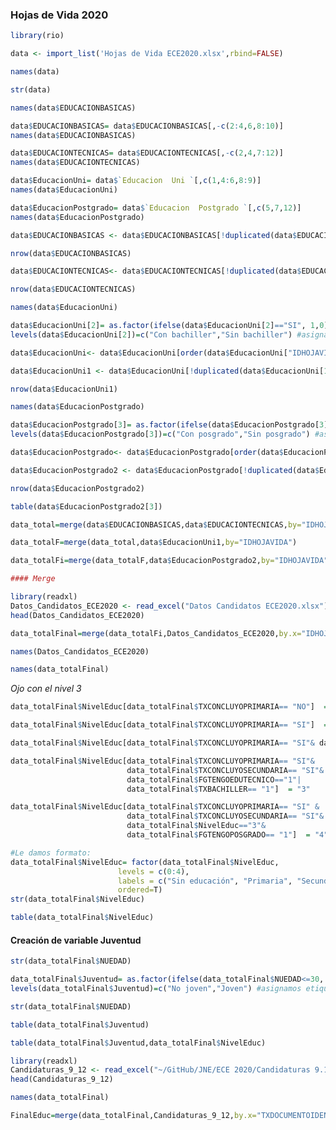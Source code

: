 ### Hojas de Vida 2020

```{r}
library(rio)

data <- import_list('Hojas de Vida ECE2020.xlsx',rbind=FALSE)
```


```{r}
names(data)
```

```{r}
str(data)
```

```{r}
names(data$EDUCACIONBASICAS)
```

```{r}
data$EDUCACIONBASICAS= data$EDUCACIONBASICAS[,-c(2:4,6,8:10)]
names(data$EDUCACIONBASICAS)
```

```{r}
data$EDUCACIONTECNICAS= data$EDUCACIONTECNICAS[,-c(2,4,7:12)]
names(data$EDUCACIONTECNICAS)
```

```{r}
data$EducacionUni= data$`Educacion  Uni `[,c(1,4:6,8:9)]
names(data$EducacionUni)
```

```{r}
data$EducacionPostgrado= data$`Educacion  Postgrado `[,c(5,7,12)]
names(data$EducacionPostgrado)
```


```{r}
data$EDUCACIONBASICAS <- data$EDUCACIONBASICAS[!duplicated(data$EDUCACIONBASICAS), ]

nrow(data$EDUCACIONBASICAS)
```

```{r}
data$EDUCACIONTECNICAS<- data$EDUCACIONTECNICAS[!duplicated(data$EDUCACIONTECNICAS), ]

nrow(data$EDUCACIONTECNICAS)
```
```{r}
names(data$EducacionUni)
```

```{r}
data$EducacionUni[2]= as.factor(ifelse(data$EducacionUni[2]=="SI", 1,0))
levels(data$EducacionUni[2])=c("Con bachiller","Sin bachiller") #asignamos etiquetas

data$EducacionUni<- data$EducacionUni[order(data$EducacionUni["IDHOJAVIDA"], data$EducacionUni["TXBACHILLER"], decreasing=TRUE),]

data$EducacionUni1 <- data$EducacionUni[!duplicated(data$EducacionUni[1]),]

nrow(data$EducacionUni1)
```
```{r}
names(data$EducacionPostgrado)
```


```{r}
data$EducacionPostgrado[3]= as.factor(ifelse(data$EducacionPostgrado[3]=="1", 1,0))
levels(data$EducacionPostgrado[3])=c("Con posgrado","Sin posgrado") #asignamos etiquetas

data$EducacionPostgrado<- data$EducacionPostgrado[order(data$EducacionPostgrado["IDHOJAVIDA"], data$EducacionPostgrado["FGTENGOPOSGRADO"], decreasing=TRUE),]

data$EducacionPostgrado2 <- data$EducacionPostgrado[!duplicated(data$EducacionPostgrado[2]),]

nrow(data$EducacionPostgrado2)
```
```{r}
table(data$EducacionPostgrado2[3])
```

```{r}
data_total=merge(data$EDUCACIONBASICAS,data$EDUCACIONTECNICAS,by="IDHOJAVIDA")
```

```{r}
data_totalF=merge(data_total,data$EducacionUni1,by="IDHOJAVIDA")
```

```{r}
data_totalFi=merge(data_totalF,data$EducacionPostgrado2,by="IDHOJAVIDA")
```

```{r}
#### Merge

library(readxl)
Datos_Candidatos_ECE2020 <- read_excel("Datos Candidatos ECE2020.xlsx")
head(Datos_Candidatos_ECE2020)
```

```{r}
data_totalFinal=merge(data_totalFi,Datos_Candidatos_ECE2020,by.x="IDHOJAVIDA",by.y="IDHOJAVIDA...1",all.y=T)
```

```{r}
names(Datos_Candidatos_ECE2020)
```

```{r}
names(data_totalFinal)
```

*Ojo con el nivel 3*
```{r}
data_totalFinal$NivelEduc[data_totalFinal$TXCONCLUYOPRIMARIA== "NO"]  = "0"

data_totalFinal$NivelEduc[data_totalFinal$TXCONCLUYOPRIMARIA== "SI"]  = "1"

data_totalFinal$NivelEduc[data_totalFinal$TXCONCLUYOPRIMARIA== "SI"& data_totalFinal$TXCONCLUYOSECUNDARIA== "SI"]  = "2"

data_totalFinal$NivelEduc[data_totalFinal$TXCONCLUYOPRIMARIA== "SI"&
                          data_totalFinal$TXCONCLUYOSECUNDARIA== "SI"&
                          data_totalFinal$FGTENGOEDUTECNICO=="1"|
                          data_totalFinal$TXBACHILLER== "1"]  = "3"

data_totalFinal$NivelEduc[data_totalFinal$TXCONCLUYOPRIMARIA== "SI" &
                          data_totalFinal$TXCONCLUYOSECUNDARIA== "SI"&
                          data_totalFinal$NivelEduc=="3"&
                          data_totalFinal$FGTENGOPOSGRADO== "1"]  = "4"

#Le damos formato:
data_totalFinal$NivelEduc= factor(data_totalFinal$NivelEduc, 
                        levels = c(0:4),
                        labels = c("Sin educación", "Primaria", "Secundaria", "Estudios Postsecundarios","Posgrado"),
                        ordered=T)
str(data_totalFinal$NivelEduc)
```


```{r}
table(data_totalFinal$NivelEduc)
```

#### Creación de variable Juventud

```{r}
str(data_totalFinal$NUEDAD)
```


```{r}
data_totalFinal$Juventud= as.factor(ifelse(data_totalFinal$NUEDAD<=30, 1,0))
levels(data_totalFinal$Juventud)=c("No joven","Joven") #asignamos etiquetas
```

```{r}
str(data_totalFinal$NUEDAD)
```

```{r}
table(data_totalFinal$Juventud)
```

```{r}
table(data_totalFinal$Juventud,data_totalFinal$NivelEduc)
``` 


```{r}
library(readxl)
Candidaturas_9_12 <- read_excel("~/GitHub/JNE/ECE 2020/Candidaturas 9.12.xlsx")
head(Candidaturas_9_12)
```
```{r}
names(data_totalFinal)
```

```{r}
FinalEduc=merge(data_totalFinal,Candidaturas_9_12,by.x="TXDOCUMENTOIDENTIDAD",by.y="DNI")
```

